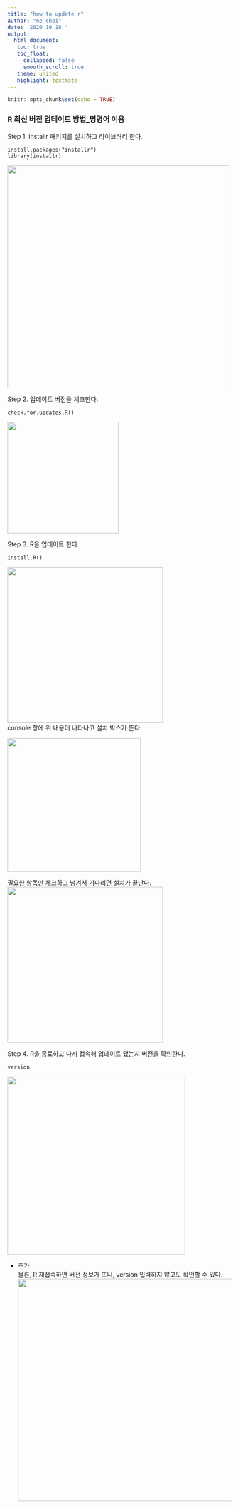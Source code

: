 ```yaml
---
title: "how to update r"
author: "ne_choi"
date: '2020 10 18 '
output:
  html_document:
   toc: true
   toc_float:
     collapsed: false
     smooth_scroll: true
   theme: united
   highlight: textmate
---
```


```r
knitr::opts_chunk$set(echo = TRUE)
```

### R 최신 버전 업데이트 방법_명령어 이용

Step 1. installr 패키지를 설치하고 라이브러리 한다.
```
install.packages("installr")
library(installr)
```  

![](img/img1.png){width="500"}


Step 2. 업데이트 버전을 체크한다.
```
check.for.updates.R()
```  

![](img/img2.png){width="250"}

Step 3. R을 업데이트 한다.
```
install.R()
```  

![](img/img6.png){width="350"}  
console 창에 위 내용이 나타나고 설치 박스가 뜬다.  

![](img/img3.png){width="300"} 

필요한 항목만 체크하고 넘겨서 기다리면 설치가 끝난다.   
![](img/img5.png){width="350"}  

Step 4. R을 종료하고 다시 접속해 업데이트 됐는지 버전을 확인한다.
```
version
```
![](img/img8.png){width="400"}  

+ 추가  
물론, R 재접속하면 버전 정보가 뜨니, version 입력하지 않고도 확인할 수 있다.
![](img/img7.png){width="500"}  